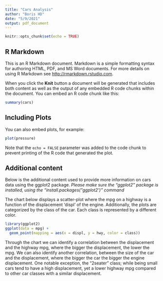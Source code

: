 ```yaml
---
title: "Cars Analysis"
author: "Boris HD"
date: "5/9/2021"
output: pdf_document
---
```


```r
knitr::opts_chunk$set(echo = TRUE)
```

## R Markdown

This is an R Markdown document. Markdown is a simple formatting syntax for authoring HTML, PDF, and MS Word documents. For more details on using R Markdown see <http://rmarkdown.rstudio.com>.

When you click the **Knit** button a document will be generated that includes both content as well as the output of any embedded R code chunks within the document. You can embed an R code chunk like this:

```r
summary(cars)
```

## Including Plots

You can also embed plots, for example:

```r
plot(pressure)
```

Note that the `echo = FALSE` parameter was added to the code chunk to prevent printing of the R code that generated the plot.

## Additional content

Below is the additional content used to provide more information on cars data using the ggplot2 package.
*Please make sure the "ggplot2" package is installed, using the "install.packages(\"ggplot2\')" command*

The chart below displays a scatter-plot where the mpg on a highway is a function of the displacement 'displ' of the engine. Additionally, the plots are categorized by the class of the car. Each class is represented by a different color.

```r
library(ggplot2)
ggplot(data = mpg) +
  geom_point(mapping = aes(x = displ, y = hwy, color = class))
```

Through the chart we can identify a correlation between the displacement and the highway mpg, where the bigger the displacement, the lower the mpg.
We can also identify another correlation, between the size of the car and the displacement, where the bigger the car the bigger the engine displacement. One notable exception, the "2seater" class; while being small cars tend to have a high displacement, yet a lower highway mpg compared to other car classes with a similar displacement.


